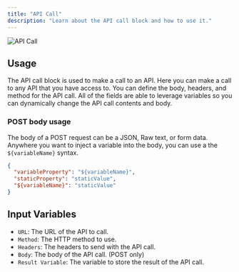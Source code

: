 ```yaml
---
title: "API Call"
description: "Learn about the API call block and how to use it."
---
```




<Image
  src="/images/agent-flows/api-call.png"
  height={1080}
  width={1920}
  quality={100}
  alt="API Call"
/>

## Usage

The API call block is used to make a call to an API. Here you can make a call to any API that you have access to. You can define the body, headers, and method for the API call.
All of the fields are able to leverage variables so you can dynamically change the API call contents and body.

### POST body usage

The body of a POST request can be a JSON, Raw text, or form data.
Anywhere you want to inject a variable into the body, you can use a the `${variableName}` syntax.

```json
{
  "variableProperty": "${variableName}",
  "staticProperty": "staticValue",
  "${variableName}": "staticValue"
}
```

## Input Variables

- `URL`: The URL of the API to call.
- `Method`: The HTTP method to use.
- `Headers`: The headers to send with the API call.
- `Body`: The body of the API call. (POST only)
- `Result Variable`: The variable to store the result of the API call.
